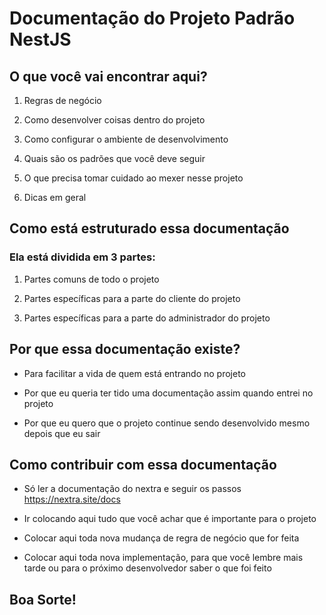 # Documentação do Projeto Padrão NestJS

## O que você vai encontrar aqui?

1. Regras de negócio

2. Como desenvolver coisas dentro do projeto

3. Como configurar o ambiente de desenvolvimento

4. Quais são os padrões que você deve seguir

5. O que precisa tomar cuidado ao mexer nesse projeto

6. Dicas em geral

## Como está estruturado essa documentação

### Ela está dividida em 3 partes:

1. Partes comuns de todo o projeto

2. Partes específicas para a parte do cliente do projeto

3. Partes específicas para a parte do administrador do projeto

## Por que essa documentação existe?

- Para facilitar a vida de quem está entrando no projeto

- Por que eu queria ter tido uma documentação assim quando entrei no projeto

- Por que eu quero que o projeto continue sendo desenvolvido mesmo depois que eu sair

## Como contribuir com essa documentação

- Só ler a documentação do nextra e seguir os passos https://nextra.site/docs

- Ir colocando aqui tudo que você achar que é importante para o projeto

- Colocar aqui toda nova mudança de regra de negócio que for feita

- Colocar aqui toda nova implementação, para que você lembre mais tarde ou para o próximo desenvolvedor saber o que foi feito

## Boa Sorte!


